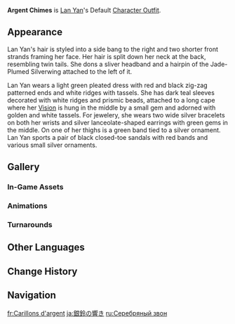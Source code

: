 {{Outfit Infobox
|id           = 210800
|image        = <gallery>
Character Lan Yan Full Wish.png|Wish
Character Lan Yan Game.png|In-Game
</gallery>
|character    = Lan Yan
|type         = Default
|description  = Lan Yan's outfit. The Lans of [[Chenyu Vale]] traditionally wear silver, and every piece that Lan Yan carries is a gift from her family. As she rambles through the mountains adorned from head to toe, they jingle merrily away like the joyful songs of spring swallows.
|obtain       = Unlocked upon obtaining character
}}
'''Argent Chimes''' is [[Lan Yan]]'s Default [[Character Outfit]].

==Appearance==
Lan Yan's hair is styled into a side bang to the right and two shorter front strands framing her face. Her hair is split down her neck at the back, resembling twin tails. She dons a sliver headband and a hairpin of the Jade-Plumed Silverwing attached to the left of it.

Lan Yan wears a light green pleated dress with red and black zig-zag patterned ends and white ridges with tassels. She has dark teal sleeves decorated with white ridges and prismic beads, attached to a long cape where her {{Anemo}} [[Vision]] is hung in the middle by a small gem and adorned with golden and white tassels. For jewelery, she wears two wide silver bracelets on both her wrists and silver lanceolate-shaped earrings with green gems in the middle. On one of her thighs is a green band tied to a silver ornament. Lan Yan sports a pair of black closed-toe sandals with red bands and various small silver ornaments.

==Gallery==
===In-Game Assets===
{{Assets/Outfit|Argent Chimes|nomain=1}}

===Animations===
{{Preview/CharacterAnimations|Lan Yan|nocaption=1}}

===Turnarounds===
{{Turnarounds}}

==Other Languages==
{{Other Languages
|en       = Argent Chimes
|zhs      = 银铛琳琅
|zhs_rm   = 
|zht      = 銀鐺琳琅
|zht_rm   = 
|zh_tl    = 
|ja       = 銀鈴の響き
|ja_rm    = Ginrei no Hibiki
|ja_tl    = Echoes of a Silver Bell
|ko       = 은방울
|ko_tl    = 
|es       = Tintineo argénteo
|es_tl    = Argent Chime
|fr       = Carillons d'argent
|fr_tl    = Argent Chimes
|ru       = Серебряный звон
|ru_tl    = 
|th       = กระดิ่งเงินวิจิตรงาม
|th_rm    = 
|th_tl    = 
|vi       = Chuông Bạc Lung Linh
|vi_tl    = 
|de       = Silbern klingende Juwelen
|de_tl    = Silver-Sounding Jewels
|id       = Argent Chimes
|pt       = Sinos Prateados
|pt_tl    = 
|tr       = Gümüş Çanlar
|tr_tl    = 
|it       = Campanelle d'argento
|it_tl    = 
}}

==Change History==
{{Change History|5.3}}

==Navigation==
{{Dressing Room Navbox|Outfit}}

[[fr:Carillons d'argent]]
[[ja:銀鈴の響き]]
[[ru:Серебряный звон]]